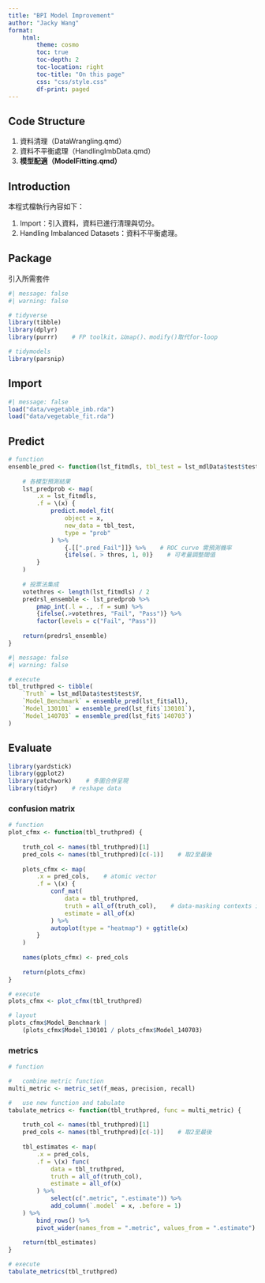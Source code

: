 ```yaml
---
title: "BPI Model Improvement"
author: "Jacky Wang"
format:
    html:
        theme: cosmo
        toc: true
        toc-depth: 2
        toc-location: right
        toc-title: "On this page"
        css: "css/style.css"
        df-print: paged
---
```




## Code Structure

1. 資料清理（DataWrangling.qmd）
2. 資料不平衡處理（HandlingImbData.qmd）
2. **模型配適（ModelFitting.qmd）**



## Introduction

本程式檔執行內容如下：

1. Import：引入資料，資料已進行清理與切分。
2. Handling Imbalanced Datasets：資料不平衡處理。



## Package

引入所需套件
```r
#| message: false
#| warning: false

# tidyverse
library(tibble)
library(dplyr)
library(purrr)    # FP toolkit，以map()、modify()取代for-loop

# tidymodels
library(parsnip)

```



## Import

```r
#| message: false
load("data/vegetable_imb.rda")
load("data/vegetable_fit.rda")
```



## Predict

```r

# function
ensemble_pred <- function(lst_fitmdls, tbl_test = lst_mdlData$test$test, thres = .5) {
    
    # 各模型預測結果
    lst_predprob <- map(
        .x = lst_fitmdls, 
        .f = \(x) {
            predict.model_fit(
                object = x, 
                new_data = tbl_test, 
                type = "prob"
            ) %>% 
                {.[[".pred_Fail"]]} %>%    # ROC curve 需預測機率
                {ifelse(. > thres, 1, 0)}    # 可考量調整閾值
        } 
    )
    
    # 投票法集成
    votethres <- length(lst_fitmdls) / 2
    predrsl_ensemble <- lst_predprob %>% 
        pmap_int(.l = ., .f = sum) %>% 
        {ifelse(.>votethres, "Fail", "Pass")} %>% 
        factor(levels = c("Fail", "Pass"))
    
    return(predrsl_ensemble)
}

```

```r
#| message: false
#| warning: false

# execute
tbl_truthpred <- tibble(
    `Truth` = lst_mdlData$test$test$Y, 
    `Model_Benchmark` = ensemble_pred(lst_fit$all), 
    `Model_130101` = ensemble_pred(lst_fit$`130101`), 
    `Model_140703` = ensemble_pred(lst_fit$`140703`)
)

```



## Evaluate

```r
library(yardstick)
library(ggplot2)
library(patchwork)    # 多圖合併呈現
library(tidyr)    # reshape data
```

### confusion matrix

```r

# function
plot_cfmx <- function(tbl_truthpred) {
    
    truth_col <- names(tbl_truthpred)[1]
    pred_cols <- names(tbl_truthpred)[c(-1)]    # 取2至最後
    
    plots_cfmx <- map(
        .x = pred_cols,    # atomic vector
        .f = \(x) {
            conf_mat(
                data = tbl_truthpred, 
                truth = all_of(truth_col),    # data-masking contexts is deprecated
                estimate = all_of(x)
            ) %>% 
            autoplot(type = "heatmap") + ggtitle(x)
        }
    )
    
    names(plots_cfmx) <- pred_cols
    
    return(plots_cfmx)
}

# execute
plots_cfmx <- plot_cfmx(tbl_truthpred)

# layout
plots_cfmx$Model_Benchmark | 
    (plots_cfmx$Model_130101 / plots_cfmx$Model_140703)


```

### metrics

```r

# function

#   combine metric function
multi_metric <- metric_set(f_meas, precision, recall)

#   use new function and tabulate
tabulate_metrics <- function(tbl_truthpred, func = multi_metric) {
    
    truth_col <- names(tbl_truthpred)[1]
    pred_cols <- names(tbl_truthpred)[c(-1)]    # 取2至最後
    
    tbl_estimates <- map(
        .x = pred_cols, 
        .f = \(x) func(
            data = tbl_truthpred, 
            truth = all_of(truth_col), 
            estimate = all_of(x)
        ) %>% 
            select(c(".metric", ".estimate")) %>% 
            add_column(`.model` = x, .before = 1)
    ) %>% 
        bind_rows() %>% 
        pivot_wider(names_from = ".metric", values_from = ".estimate")
    
    return(tbl_estimates)
}

# execute
tabulate_metrics(tbl_truthpred)

```









